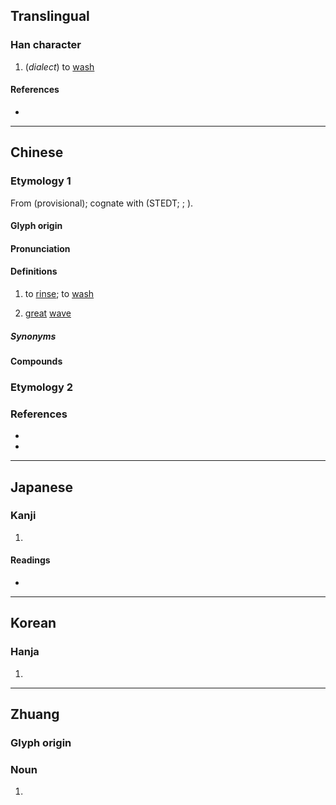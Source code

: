 {{character info}}
==Translingual==

===Han character===
{{Han char|rn=85|rad=水|as=03|sn=6|four=34130|canj=EK|ids=⿰氵大}}

# (''dialect'') to [[wash]]

====References====
* {{Han ref|kx=0605.010|dkj=17121|dj=0998.110|hdz=31552.010|uh=6C4F|ud=27727|bh=C9FB|bd=51707}}

----

==Chinese==

===Etymology 1===
{{zh-forms}}

From {{inh|zh|sit-pro|*r-labs||wave}} (provisional); cognate with {{cog|bo|རླབས}} (STEDT; {{zh-ref|Bodman, 1980}}; {{zh-ref|Schuessler, 2007}}).

====Glyph origin====
{{Han etym}}
{{Han compound|水|大|ls=psc|t1=water|c1=s|c2=p}}

====Pronunciation====
{{zh-pron
|m=dài,dà
|c=daai6
|mn=thōa
|w=3da
|mc=y
|oc=y
|cat=v,n
}}

====Definitions====
{{zh-hanzi}}

# {{lb|zh|Wu|including|_|Shanghainese Wu|Suzhou Wu}} to [[rinse]]; to [[wash]]
# [[great]] [[wave]]

=====Synonyms=====
{{zh-dial|洗}}

====Compounds====
{{zh-der|汏面|汏浴|汏浴間|汏手|汏衣裳機|汏衣裳粉|汏枋}}

===Etymology 2===
{{zh-see|汰|v}}

===References===
* {{R:twedu|B02014}}
* {{R:twedu|B02147}}

----

==Japanese==

===Kanji===
{{ja-kanji|grade=|rs=水03}}

# {{rfdef|ja|sort=水03}}

====Readings====
* {{ja-readings|on=たい,だい,たつ,たち|kun=ある.う}}

----

==Korean==

===Hanja===
{{ko-hanja|대}}

# {{rfdef|ko|sort=水03}}

----

==Zhuang==

===Glyph origin===
{{Han compound|ls=psc
|氵|c1=s|t1=water
|大|c2=p
}}

===Noun===
{{za-head|noun}}

# {{za-sawndip form of|dah||river}}